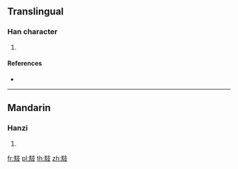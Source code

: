 {{character info/new}}
==Translingual==

===Han character===
{{Han char|rn=187|rad=馬|as=04|sn=14|four=|canj=SFJE}}

# {{defn|Han|sort=馬04}}

====References====
* {{Han ref|kx=1434.170|dkj=44598|dj=1959.050|hdz=74543.060|uh=99B6|ud=39350}}

----

==Mandarin==

===Hanzi===
{{cmn-hanzi|pin=[[zhī]] ([[zhi1]])|wg=chih<sup>1</sup>}}

# {{defn|lang=cmn|sort=馬04}}

[[fr:馶]]
[[pl:馶]]
[[th:馶]]
[[zh:馶]]